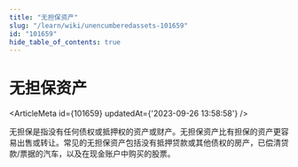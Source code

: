 ```yaml
---
title: "无担保资产"
slug: "/learn/wiki/unencumberedassets-101659"
id: "101659"
hide_table_of_contents: true
---
```



# 无担保资产

<ArticleMeta id={101659} updatedAt={'2023-09-26 13:58:58'} />
<div className='border-solid border-b border-t-0 my-4 border-[var(--ifm-color-gray-300)]' />

无担保是指没有任何债权或抵押权的资产或财产。无担保资产比有担保的资产更容易出售或转让。常见的无担保资产包括没有抵押贷款或其他债权的房产，已偿清贷款/票据的汽车，以及在现金账户中购买的股票。
